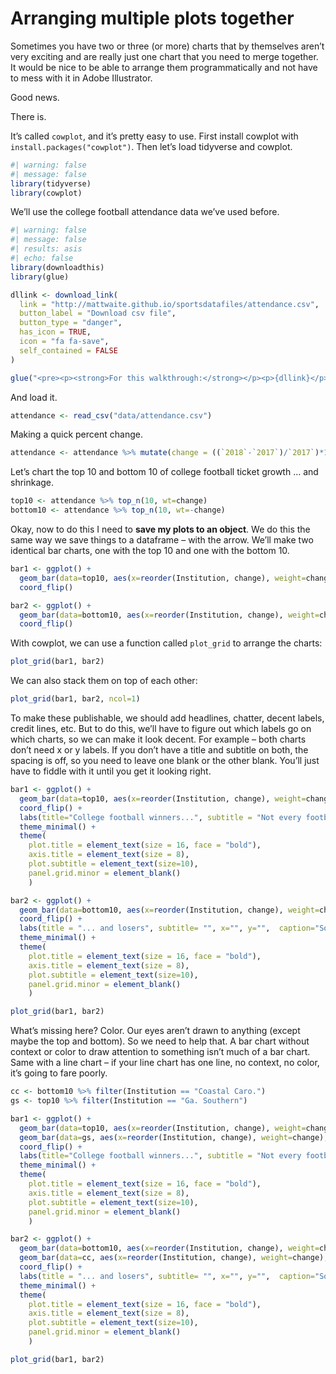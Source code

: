 # Arranging multiple plots together

Sometimes you have two or three (or more) charts that by themselves aren't very exciting and are really just one chart that you need to merge together. It would be nice to be able to arrange them programmatically and not have to mess with it in Adobe Illustrator.

Good news.

There is.

It's called `cowplot`, and it's pretty easy to use. First install cowplot with `install.packages("cowplot")`. Then let's load tidyverse and cowplot.

```r
#| warning: false
#| message: false
library(tidyverse)
library(cowplot)
```

We'll use the college football attendance data we've used before.

```r
#| warning: false
#| message: false
#| results: asis
#| echo: false
library(downloadthis)
library(glue)

dllink <- download_link(
  link = "http://mattwaite.github.io/sportsdatafiles/attendance.csv",
  button_label = "Download csv file",
  button_type = "danger",
  has_icon = TRUE,
  icon = "fa fa-save",
  self_contained = FALSE
)

glue("<pre><p><strong>For this walkthrough:</strong></p><p>{dllink}</p></pre>")
```

And load it.

```r
attendance <- read_csv("data/attendance.csv")
```

Making a quick percent change.

```r
attendance <- attendance %>% mutate(change = ((`2018`-`2017`)/`2017`)*100)
```

Let's chart the top 10 and bottom 10 of college football ticket growth ... and shrinkage.

```r
top10 <- attendance %>% top_n(10, wt=change)
bottom10 <- attendance %>% top_n(10, wt=-change)
```

Okay, now to do this I need to **save my plots to an object**. We do this the same way we save things to a dataframe -- with the arrow. We'll make two identical bar charts, one with the top 10 and one with the bottom 10.

```r
bar1 <- ggplot() + 
  geom_bar(data=top10, aes(x=reorder(Institution, change), weight=change)) +
  coord_flip()
```

```r
bar2 <- ggplot() + 
  geom_bar(data=bottom10, aes(x=reorder(Institution, change), weight=change)) +
  coord_flip()
```

With cowplot, we can use a function called `plot_grid` to arrange the charts:

```r
plot_grid(bar1, bar2) 
```

We can also stack them on top of each other:

```r
plot_grid(bar1, bar2, ncol=1) 
```

To make these publishable, we should add headlines, chatter, decent labels, credit lines, etc. But to do this, we'll have to figure out which labels go on which charts, so we can make it look decent. For example -- both charts don't need x or y labels. If you don't have a title and subtitle on both, the spacing is off, so you need to leave one blank or the other blank. You'll just have to fiddle with it until you get it looking right. 

```r
bar1 <- ggplot() + 
  geom_bar(data=top10, aes(x=reorder(Institution, change), weight=change)) +
  coord_flip() + 
  labs(title="College football winners...", subtitle = "Not every football program saw attendance shrink in 2018. But some really did.",  x="", y="Percent change", caption = "") + 
  theme_minimal() + 
  theme(
    plot.title = element_text(size = 16, face = "bold"),
    axis.title = element_text(size = 8), 
    plot.subtitle = element_text(size=10), 
    panel.grid.minor = element_blank()
    )
```

```r
bar2 <- ggplot() + 
  geom_bar(data=bottom10, aes(x=reorder(Institution, change), weight=change)) +
  coord_flip() +  
  labs(title = "... and losers", subtitle= "", x="", y="",  caption="Source: NCAA | By Matt Waite") + 
  theme_minimal() + 
  theme(
    plot.title = element_text(size = 16, face = "bold"),
    axis.title = element_text(size = 8), 
    plot.subtitle = element_text(size=10), 
    panel.grid.minor = element_blank()
    )
```

```r
plot_grid(bar1, bar2) 
```

What's missing here? Color. Our eyes aren't drawn to anything (except maybe the top and bottom). So we need to help that. A bar chart without context or color to draw attention to something isn't much of a bar chart. Same with a line chart -- if your line chart has one line, no context, no color, it's going to fare poorly.

```r
cc <- bottom10 %>% filter(Institution == "Coastal Caro.")
gs <- top10 %>% filter(Institution == "Ga. Southern")
```

```r
bar1 <- ggplot() + 
  geom_bar(data=top10, aes(x=reorder(Institution, change), weight=change)) + 
  geom_bar(data=gs, aes(x=reorder(Institution, change), weight=change), fill="#011E41") + 
  coord_flip() + 
  labs(title="College football winners...", subtitle = "Not every football program saw attendance shrink in 2018. But some really did.",  x="", y="Percent change", caption = "") +
  theme_minimal() + 
  theme(
    plot.title = element_text(size = 16, face = "bold"),
    axis.title = element_text(size = 8), 
    plot.subtitle = element_text(size=10), 
    panel.grid.minor = element_blank()
    )
```

```r
bar2 <- ggplot() + 
  geom_bar(data=bottom10, aes(x=reorder(Institution, change), weight=change)) + 
  geom_bar(data=cc, aes(x=reorder(Institution, change), weight=change), fill="#006F71") + 
  coord_flip() +  
  labs(title = "... and losers", subtitle= "", x="", y="",  caption="Source: NCAA | By Matt Waite") + 
  theme_minimal() + 
  theme(
    plot.title = element_text(size = 16, face = "bold"),
    axis.title = element_text(size = 8), 
    plot.subtitle = element_text(size=10), 
    panel.grid.minor = element_blank()
    )
```

```r
plot_grid(bar1, bar2) 
```

